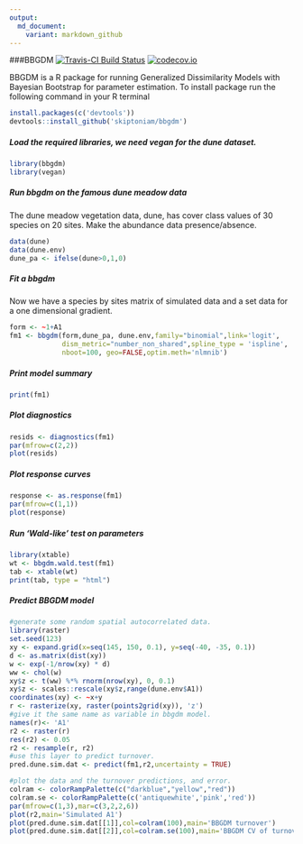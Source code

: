 ```yaml
---
output:
  md_document:
    variant: markdown_github
---
```


###BBGDM
[![Travis-CI Build Status](https://travis-ci.org/skiptoniam/bbgdm.svg?branch=master)](https://travis-ci.org/skiptoniam/bbgdm)
[![codecov.io](https://codecov.io/github/skiptoniam/bbgdm/coverage.svg?branch=master)](https://codecov.io/github/skiptoniam/bbgdm?branch=master)


BBGDM is a R package for running Generalized Dissimilarity Models with Bayesian Bootstrap for parameter estimation. To install package run the following command in your R terminal
```r
install.packages(c('devtools'))
devtools::install_github('skiptoniam/bbgdm')
```

##### Load the required libraries, we need vegan for the dune dataset.
```r
library(bbgdm)
library(vegan)
```

##### Run bbgdm on the famous dune meadow data
The dune meadow vegetation data, dune, has cover class values of 30 species on 20 sites.
Make the abundance data presence/absence.
```r
data(dune)
data(dune.env)
dune_pa <- ifelse(dune>0,1,0)
```

##### Fit a bbgdm
Now we have a species by sites matrix of simulated data and a set data for a one dimensional gradient.
```r
form <- ~1+A1
fm1 <- bbgdm(form,dune_pa, dune.env,family="binomial",link='logit',
             dism_metric="number_non_shared",spline_type = 'ispline',
             nboot=100, geo=FALSE,optim.meth='nlmnib')
```

##### Print model summary
```r
print(fm1)
```

##### Plot diagnostics
```r
resids <- diagnostics(fm1)
par(mfrow=c(2,2))
plot(resids)
```

##### Plot response curves
```r
response <- as.response(fm1)
par(mfrow=c(1,1))
plot(response)
```

##### Run 'Wald-like' test on parameters
```r
library(xtable)
wt <- bbgdm.wald.test(fm1)
tab <- xtable(wt)
print(tab, type = "html")
```

##### Predict BBGDM model
```r
#generate some random spatial autocorrelated data.
library(raster)
set.seed(123)
xy <- expand.grid(x=seq(145, 150, 0.1), y=seq(-40, -35, 0.1))
d <- as.matrix(dist(xy))
w <- exp(-1/nrow(xy) * d)
ww <- chol(w)
xy$z <- t(ww) %*% rnorm(nrow(xy), 0, 0.1)
xy$z <- scales::rescale(xy$z,range(dune.env$A1))
coordinates(xy) <- ~x+y
r <- rasterize(xy, raster(points2grid(xy)), 'z')
#give it the same name as variable in bbgdm model.
names(r)<- 'A1'
r2 <- raster(r)
res(r2) <- 0.05
r2 <- resample(r, r2)
#use this layer to predict turnover.
pred.dune.sim.dat <- predict(fm1,r2,uncertainty = TRUE)

#plot the data and the turnover predictions, and error.
colram <- colorRampPalette(c("darkblue","yellow","red"))
colram.se <- colorRampPalette(c('antiquewhite','pink','red'))
par(mfrow=c(1,3),mar=c(3,2,2,6))
plot(r2,main='Simulated A1')
plot(pred.dune.sim.dat[[1]],col=colram(100),main='BBGDM turnover')
plot(pred.dune.sim.dat[[2]],col=colram.se(100),main='BBGDM CV of turnover')
```
